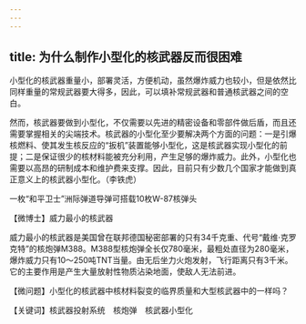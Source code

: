 ```yaml
---
---
---
```

title: 为什么制作小型化的核武器反而很困难
---




小型化的核武器重量小，部署灵活，方便机动，虽然爆炸威力也较小，但是依然比同样重量的常规武器要大得多，因此，可以填补常规武器和普通核武器之间的空白。

然而，核武器要做到小型化，不仅需要以先进的精密设备和零部件做后盾，而且还需要掌握相关的尖端技术。核武器的小型化至少要解决两个方面的问题：一是引爆核燃料、使其发生核反应的“扳机”装置能够小型化，这是核武器实现小型化的前提；二是保证很少的核材料能被充分利用，产生足够的爆炸威力。此外，小型化也需要以高昂的研制成本和维护费来支撑。因此，目前只有少数几个国家才能做到真正意义上的核武器小型化。（李铁虎）

一枚“和平卫士”洲际弹道导弹可搭载10枚W-87核弹头





【微博士】威力最小的核武器



威力最小的核武器是美国曾在联邦德国秘密部署的只有34千克重、代号“戴维·克罗克特”的核炮弹M388。M388型核炮弹全长仅780毫米，最粗处直径为280毫米，爆炸威力只有10～250吨TNT当量。由无后坐力火炮发射，飞行距离只有3千米。它的主要作用是产生大量放射性物质沾染地面，使敌人无法前进。

【微问题】小型化的核武器中核材料裂变的临界质量和大型核武器中的一样吗？

【关键词】核武器投射系统　核炮弹　核武器小型化